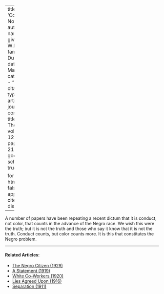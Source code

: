 
---
title: 'Conduct, Not Color'
author:
  - name:
      given: W.E.B.
      family: Du Bois
date: Mar. 1916
categories: 
  - ""
citation: 
  type: article-journal
  container-title: The Crisis
  volume: 12
  issue: 5
  page: 217-218
google-scholar: true

format:
  html:
    toc: false
    appendix-cite-as: display
---


A number of papers have been repeating a recent dictum that it is conduct, not color, that counts in the advance  of the Negro race. We wish this were the truth; but it is not the truth and those who say it know that it is not the truth. Conduct counts, but color counts more. It is this that constitutes the Negro problem.

<!-- Similar articles start here -->

<hr>
#### Related Articles:

* [The Negro Citizen (1929)](/Volumes/36/05/negro_citizen.html)
* [A Statement (1919)](/Volumes/19/01/statement.html)
* [White Co-Workers (1920)](/Volumes/20/01/white_coworkers.html)
* [Lies Agreed Upon (1916)](/Volumes/11/04/lies_agreed_upon.html)
* [Separation (1911)](/Volumes/01/04/separation.html)

<!-- Similar articles end here -->